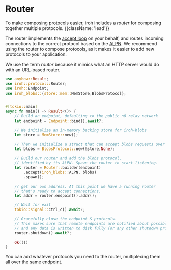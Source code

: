 # Router

To make composing protocols easier, iroh includes a _router_ for composing together multiple protocols. {{className: 'lead'}}

The router implements the [accept loop](/docs/concepts/protocol#the-accept-loop) on your behalf, and routes incoming connections to the correct protocol based on the [ALPN](/docs/concepts/protocol#alpns). We recommend using the router to compose protocols, as it makes it easier to add new protocols to your application.

We use the term _router_ because it mimics what an HTTP server would do with an URL-based router.

```rust
use anyhow::Result;
use iroh::protocol::Router;
use iroh::Endpoint;
use iroh_blobs::{store::mem::MemStore,BlobsProtocol};


#[tokio::main]
async fn main() -> Result<()> {
    // Build an endpoint, defaulting to the public n0 relay network
    let endpoint = Endpoint::bind().await?;

    // We initialize an in-memory backing store for iroh-blobs
    let store = MemStore::new();
    
    // Then we initialize a struct that can accept blobs requests over iroh connections
    let blobs = BlobsProtocol::new(&store,None);

    // Build our router and add the blobs protocol, 
    // identified by its ALPN. Spawn the router to start listening.
    let router = Router::builder(endpoint)
        .accept(iroh_blobs::ALPN, blobs)
        .spawn();

    // get our own address. At this point we have a running router 
    // that's ready to accept connections.
    let addr = router.endpoint().addr();

    // Wait for exit
    tokio::signal::ctrl_c().await?;

    // Gracefully close the endpoint & protocols.
    // This makes sure that remote endpoints are notified about possibly still open connections
    // and any data is written to disk fully (or any other shutdown procedure for protocols).
    router.shutdown().await?;

    Ok(())
}
```

You can add whatever protocols you need to the router, multiplexing them all over the same endpoint.
